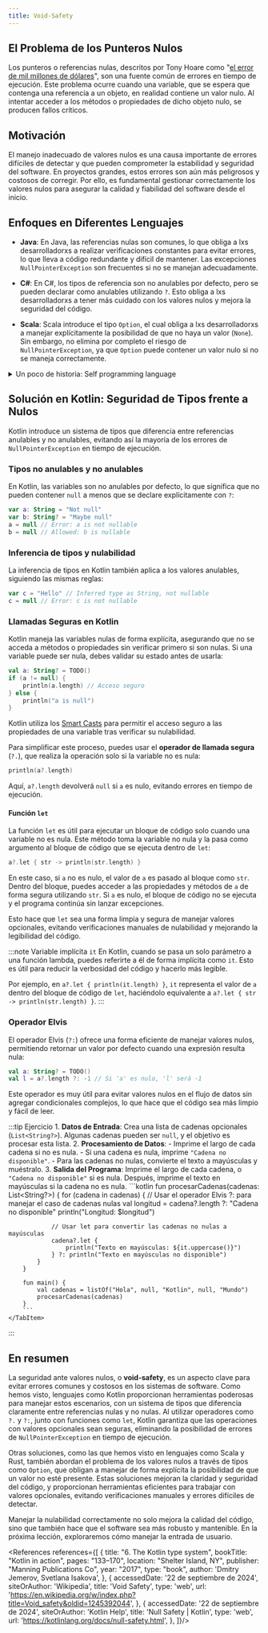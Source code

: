 ```yaml
---
title: Void-Safety
---
```


<ReadingTime />

## El Problema de los Punteros Nulos

Los punteros o referencias nulas, descritos por Tony Hoare como "[el error de mil millones de dólares](https://www.infoq.com/presentations/Null-References-The-Billion-Dollar-Mistake-Tony-Hoare/)", son una fuente común de errores en tiempo de ejecución. Este problema ocurre cuando una variable, que se espera que contenga una referencia a un objeto, en realidad contiene un valor nulo. Al intentar acceder a los métodos o propiedades de dicho objeto nulo, se producen fallos críticos.

## Motivación

El manejo inadecuado de valores nulos es una causa importante de errores difíciles de detectar y que pueden comprometer la estabilidad y seguridad del software. En proyectos grandes, estos errores son aún más peligrosos y costosos de corregir. Por ello, es fundamental gestionar correctamente los valores nulos para asegurar la calidad y fiabilidad del software desde el inicio.

## Enfoques en Diferentes Lenguajes

- **Java**: En Java, las referencias nulas son comunes, lo que obliga a lxs desarrolladorxs a realizar verificaciones constantes para evitar errores, lo que lleva a código redundante y difícil de mantener. Las excepciones `NullPointerException` son frecuentes si no se manejan adecuadamente.

- **C#**: En C#, los tipos de referencia son no anulables por defecto, pero se pueden declarar como anulables utilizando `?`. Esto obliga a lxs desarrolladorxs a tener más cuidado con los valores nulos y mejora la seguridad del código.

- **Scala**: Scala introduce el tipo `Option`, el cual obliga a lxs desarrolladorxs a manejar explícitamente la posibilidad de que no haya un valor (`None`). Sin embargo, no elimina por completo el riesgo de `NullPointerException`, ya que `Option` puede contener un valor nulo si no se maneja correctamente.

<details>
    <summary>
        Un poco de historia: Self programming language
    </summary>

    **Self**, un lenguaje de programación basado en prototipos, fue uno de los primeros lenguajes en abordar el problema de **void safety** (seguridad respecto a valores nulos). Sin embargo, no enfrentaba este problema con un enfoque rígido como en lenguajes posteriores (por ejemplo, con tipos anulables como en Kotlin o el sistema de contratos en Eiffel). En cambio, **Self** aplicaba una solución basada en el **envío de mensajes** y el comportamiento de los objetos.

    #### ¿Cómo enfrentaba Self el problema de *void safety*?

    1. **Todo es un objeto**: En **Self**, todo es un objeto, incluidos los valores que en otros lenguajes podrían ser nulos. Esto significa que no hay un concepto de "valor vacío" o "puntero nulo" directamente en el lenguaje, lo que evita muchos de los problemas asociados con los null pointers.
    2. **Mensajes a objetos faltantes**: En lugar de causar un error o lanzar una excepción si un objeto esperado no está presente (como un null pointer), **Self** simplemente envía un **mensaje a un objeto faltante**. Este comportamiento es gestionado por el sistema dinámico de mensajes. Si un objeto no responde a un mensaje (método) porque no lo tiene, se puede definir un comportamiento predeterminado que el lenguaje maneja de manera dinámica.
        - **Delegación dinámica**: Si un objeto no tiene un método específico, se podría delegar ese mensaje a otro objeto que lo maneje. Esto se parece a la forma en que en lenguajes modernos se utilizan estructuras como `Option` o `Result`, donde se delega la lógica dependiendo de la existencia o ausencia de un valor.
    3. **El enfoque dinámico y flexible**: En lugar de tener que comprobar constantemente si un valor es nulo, el propio sistema de mensajes de Self se encargaba de "llenar el vacío". La ausencia de un objeto no se trataba como un error fatal que requería manejo explícito, sino que el lenguaje respondía de manera flexible y dinámica.

    #### Ejemplo de comparación

    - En lenguajes como Java, la ausencia de un valor (nulo) resultaría en un **NullPointerException**.
    - En **Self**, el sistema envía un mensaje de manera transparente y maneja la ausencia sin necesidad de comprobaciones explícitas por parte del programador.

    Este enfoque dinámico basado en el envío de mensajes fue una manera temprana de evitar muchos de los errores comunes asociados con valores nulos, aunque no ofrecía una solución tan estructurada o estricta como los sistemas de tipos modernos que garantizan *void safety* mediante la verificación en tiempo de compilación.

    Aquí tienes un ejemplo de cómo **Self** manejaba el problema de **void safety** mediante el envío de mensajes y la delegación dinámica:

    ```self showLineNumbers
    (|
        "Definimos un objeto llamado 'persona'"
        persona = (|
            nombre = 'Alice'.

            "Este método imprime el nombre de la persona"
            saludar = (|
                'Hola, ', nombre print.
            |).
        |).

        "Definimos otro objeto llamado 'sinNombre' que no tiene un nombre, pero responde a los mismos mensajes"
        sinNombre = (|
            "Si intentamos acceder al nombre, este objeto responderá de forma predeterminada"
            nombre = 'Nombre desconocido'.
        |).

        "Definimos un objeto 'handler' que delega los mensajes"
        handler = (|
            personaOMetodo = nil.

            "Este método envía el mensaje 'saludar' al objeto correcto"
            manejarSaludo = (|
                (personaOMetodo saludar) ifError: [ 'El objeto no respondió al mensaje.' print ].
            |).
        |).
    |)

    "Configuramos el handler para usar la persona"
    handler personaOMetodo: persona.
    handler manejarSaludo.  "Resultado: 'Hola, Alice'"

    "Ahora configuramos el handler para usar el objeto sin nombre"
    handler personaOMetodo: sinNombre.
    handler manejarSaludo.  "Resultado: 'Hola, Nombre desconocido'"

    "Si no se asigna un objeto, el sistema maneja el error dinámicamente"
    handler personaOMetodo: nil.
    handler manejarSaludo.  "Resultado: 'El objeto no respondió al mensaje.'"
    ```

    #### Explicación

    1. (3-16) **Definimos dos objetos**:
        - `persona`, que tiene un atributo `nombre` y un método `saludar` que imprime un saludo.
        - `sinNombre`, que no tiene un nombre definido explícitamente, pero tiene una respuesta predeterminada para el mensaje `nombre`.

    2. **Envío de mensajes**: Cuando enviamos el mensaje `saludar` al objeto `persona` o `sinNombre`, Self se encarga de buscar el método correspondiente y ejecutarlo, sin que sea necesario preocuparse por valores nulos.

    3. **Delegación dinámica**: Si `personaOMetodo` no está definido o es `nil`, Self no fallará con un "null pointer" error. En su lugar, podemos manejar ese error usando el mensaje `ifError:`, que es una forma de interceptar errores en el envío de mensajes.

    4. **Error manejado dinámicamente**: Si intentamos enviar un mensaje a un objeto no existente o no definido (por ejemplo, `nil`), el sistema no falla, sino que nos permite manejar ese escenario de manera flexible, como en el caso final.

    #### Comparación

    En lenguajes como Java o Kotlin, tendrías que comprobar explícitamente si un objeto es nulo antes de enviar un mensaje o llamar a un método. En **Self**, el sistema de mensajes se encarga de eso dinámicamente, y podemos definir comportamientos predeterminados para manejar casos donde un objeto o método no está disponible.
</details>

## Solución en Kotlin: Seguridad de Tipos frente a Nulos

Kotlin introduce un sistema de tipos que diferencia entre referencias anulables y no anulables, evitando así la mayoría de los errores de `NullPointerException` en tiempo de ejecución.

### Tipos no anulables y no anulables

En Kotlin, las variables son no anulables por defecto, lo que significa que no pueden contener `null` a menos que se declare explícitamente con `?`:

```kotlin
var a: String = "Not null"
var b: String? = "Maybe null"
a = null // Error: a is not nullable
b = null // Allowed: b is nullable
```

### Inferencia de tipos y nulabilidad

La inferencia de tipos en Kotlin también aplica a los valores anulables, siguiendo las mismas reglas:

```kotlin
var c = "Hello" // Inferred type as String, not nullable
c = null // Error: c is not nullable
```

### Llamadas Seguras en Kotlin

Kotlin maneja las variables nulas de forma explícita, asegurando que no se acceda a métodos o propiedades sin verificar primero si son nulas. Si una variable puede ser nula, debes validar su estado antes de usarla:

```kotlin
val a: String? = TODO()
if (a != null) {
    println(a.length) // Acceso seguro
} else {
    println("a is null")
}
```

Kotlin utiliza los [Smart Casts](https://kotlinlang.org/docs/typecasts.html#smart-casts) para permitir el acceso seguro a las propiedades de una variable tras verificar su nulabilidad.

Para simplificar este proceso, puedes usar el **operador de llamada segura** (`?.`), que realiza la operación solo si la variable no es nula:

```kotlin
println(a?.length)
```

Aquí, `a?.length` devolverá `null` si `a` es nulo, evitando errores en tiempo de ejecución.

#### Función `let`

La función `let` es útil para ejecutar un bloque de código solo cuando una variable no es nula. Este método toma la variable no nula y la pasa como argumento al bloque de código que se ejecuta dentro de `let`:

```kotlin
a?.let { str -> println(str.length) }
```

En este caso, si `a` no es nulo, el valor de `a` es pasado al bloque como `str`. Dentro del bloque, puedes acceder a las propiedades y métodos de `a` de forma segura utilizando `str`. Si `a` es nulo, el bloque de código no se ejecuta y el programa continúa sin lanzar excepciones.

Esto hace que `let` sea una forma limpia y segura de manejar valores opcionales, evitando verificaciones manuales de nulabilidad y mejorando la legibilidad del código.

:::note Variable implícita `it`
En Kotlin, cuando se pasa un solo parámetro a una función lambda, puedes referirte a él de forma implícita como `it`. Esto es útil para reducir la verbosidad del código y hacerlo más legible.

Por ejemplo, en `a?.let { println(it.length) }`, `it` representa el valor de `a` dentro del bloque de código de `let`, haciéndolo equivalente a `a?.let { str -> println(str.length) }`.
:::

### Operador Elvis

El operador Elvis (`?:`) ofrece una forma eficiente de manejar valores nulos, permitiendo retornar un valor por defecto cuando una expresión resulta nula:

```kotlin
val a: String? = TODO()
val l = a?.length ?: -1 // Si 'a' es nulo, 'l' será -1
```

Este operador es muy útil para evitar valores nulos en el flujo de datos sin agregar condicionales complejos, lo que hace que el código sea más limpio y fácil de leer.

:::tip Ejercicio
<Tabs>
    <TabItem value="Enunciado" label="Enunciado">
        1. **Datos de Entrada**: Crea una lista de cadenas opcionales (`List<String?>`). Algunas cadenas pueden ser `null`, y el objetivo es procesar esta lista.
        2. **Procesamiento de Datos**:
            - Imprime el largo de cada cadena si no es nula.
            - Si una cadena es nula, imprime `"Cadena no disponible"`.
            - Para las cadenas no nulas, convierte el texto a mayúsculas y muéstralo.
        3. **Salida del Programa**: Imprime el largo de cada cadena, o `"Cadena no disponible"` si es nula. Después, imprime el texto en mayúsculas si la cadena no es nula.
    </TabItem>
    <TabItem value="Solución" label="Solución">
        ```kotlin
        fun procesarCadenas(cadenas: List<String?>) {
            for (cadena in cadenas) {
                // Usar el operador Elvis ?: para manejar el caso de cadenas nulas
                val longitud = cadena?.length ?: "Cadena no disponible"
                println("Longitud: $longitud")

                // Usar let para convertir las cadenas no nulas a mayúsculas
                cadena?.let {
                    println("Texto en mayúsculas: ${it.uppercase()}")
                } ?: println("Texto en mayúsculas no disponible")
            }
        }

        fun main() {
            val cadenas = listOf("Hola", null, "Kotlin", null, "Mundo")
            procesarCadenas(cadenas)
        }
        ```
    </TabItem>
</Tabs>
:::

## En resumen

La seguridad ante valores nulos, o **void-safety**, es un aspecto clave para evitar errores comunes y costosos en los sistemas de software. Como hemos visto, lenguajes como Kotlin proporcionan herramientas poderosas para manejar estos escenarios, con un sistema de tipos que diferencia claramente entre referencias nulas y no nulas. Al utilizar operadores como `?.` y `?:`, junto con funciones como `let`, Kotlin garantiza que las operaciones con valores opcionales sean seguras, eliminando la posibilidad de errores de `NullPointerException` en tiempo de ejecución.

Otras soluciones, como las que hemos visto en lenguajes como Scala y Rust, también abordan el problema de los valores nulos a través de tipos como `Option`, que obligan a manejar de forma explícita la posibilidad de que un valor no esté presente. Estas soluciones mejoran la claridad y seguridad del código, y proporcionan herramientas eficientes para trabajar con valores opcionales, evitando verificaciones manuales y errores difíciles de detectar.

Manejar la nulabilidad correctamente no solo mejora la calidad del código, sino que también hace que el software sea más robusto y mantenible. En la próxima lección, exploraremos cómo manejar la entrada de usuario.

<div className="language-card-container">
    <LanguageCard
        logoSrc="/img/Eiffel_logo.svg.png"
        language="Eiffel"
        link="eiffel"
    />
    <LanguageCard
        logoSrc="https://www.svgrepo.com/show/306688/rust.svg"
        language="Rust"
        link="rust"
    />
    <LanguageCard
        logoSrc="https://cdn-icons-png.flaticon.com/512/3984/3984314.png"
        language="Swift"
        link="swift"
    />
</div>

<References references={[
    {
        title: "6. The Kotlin type system",
        bookTitle: "Kotlin in action",
        pages: "133–170",
        location: "Shelter Island, NY",
        publisher: "Manning Publications Co",
        year: "2017",
        type: "book",
        author: 'Dmitry Jemerov, Svetlana Isakova',
    },
    {
        accessedDate: '22 de septiembre de 2024',
        siteOrAuthor: 'Wikipedia',
        title: 'Void Safety',
        type: 'web',
        url: 'https://en.wikipedia.org/w/index.php?title=Void_safety&oldid=1245392044',
    },
    {
        accessedDate: '22 de septiembre de 2024',
        siteOrAuthor: 'Kotlin Help',
        title: 'Null Safety | Kotlin',
        type: 'web',
        url: 'https://kotlinlang.org/docs/null-safety.html',
    },
]}/>
